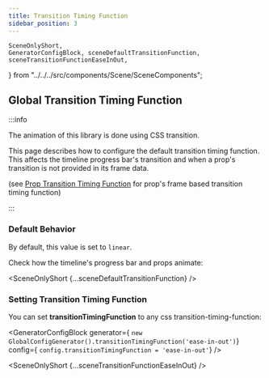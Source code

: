```yaml
---
title: Transition Timing Function
sidebar_position: 3
---
```


    SceneOnlyShort,
    GeneratorConfigBlock, sceneDefaultTransitionFunction, sceneTransitionFunctionEaseInOut,
} from "../../../src/components/Scene/SceneComponents";




## Global Transition Timing Function


:::info

The animation of this library is done using CSS transition.

This page describes how to configure the
default transition timing function. This affects the timeline progress bar's transition and when a prop's transition is not provided in its frame data.

(see [Prop Transition Timing Function](frame-animation-speed) for prop's frame based transition timing function)

:::


### Default Behavior

By default, this value is set to `linear`.

Check how the timeline's progress bar and props animate:

<SceneOnlyShort {...sceneDefaultTransitionFunction} />

### Setting Transition Timing Function

You can set **transitionTimingFunction** to any css transition-timing-function:

<GeneratorConfigBlock
    generator={
        `new GlobalConfigGenerator().transitionTimingFunction('ease-in-out')`}
    config={
        `config.transitionTimingFunction = 'ease-in-out'`} />

<SceneOnlyShort {...sceneTransitionFunctionEaseInOut} />

